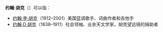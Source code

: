 '''约翰·胡克'''（{{lang-en|John Hooker}}）可以指：
* [[约翰·李·胡克|约翰·李·胡克]]（1912–2001）美国蓝调歌手、词曲作者和吉他手
* [[约翰·D·胡克|约翰·D·胡克]]（1838–1911）社会领袖、业余天文学家，胡克望远镜的捐助者

{{Disambiguation|Cat=四字人名译名消歧义}}